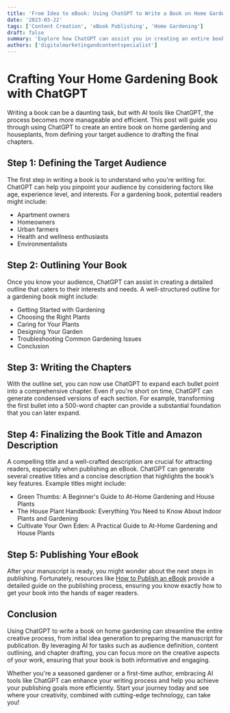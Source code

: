 ```yaml
---
title: 'From Idea to eBook: Using ChatGPT to Write a Book on Home Gardening'
date: '2023-03-22'
tags: ['Content Creation', 'eBook Publishing', 'Home Gardening']
draft: false
summary: 'Explore how ChatGPT can assist you in creating an entire book from conceptualization to ready-for-publishing on home gardening, including defining your audience, outlining content, and crafting chapters.'
authors: ['digitalmarketingandcontentspecialist']
---
```


# Crafting Your Home Gardening Book with ChatGPT

Writing a book can be a daunting task, but with AI tools like ChatGPT, the process becomes more manageable and efficient. This post will guide you through using ChatGPT to create an entire book on home gardening and houseplants, from defining your target audience to drafting the final chapters.

## Step 1: Defining the Target Audience

The first step in writing a book is to understand who you're writing for. ChatGPT can help you pinpoint your audience by considering factors like age, experience level, and interests. For a gardening book, potential readers might include:

- Apartment owners
- Homeowners
- Urban farmers
- Health and wellness enthusiasts
- Environmentalists

## Step 2: Outlining Your Book

Once you know your audience, ChatGPT can assist in creating a detailed outline that caters to their interests and needs. A well-structured outline for a gardening book might include:

- Getting Started with Gardening
- Choosing the Right Plants
- Caring for Your Plants
- Designing Your Garden
- Troubleshooting Common Gardening Issues
- Conclusion

## Step 3: Writing the Chapters

With the outline set, you can now use ChatGPT to expand each bullet point into a comprehensive chapter. Even if you're short on time, ChatGPT can generate condensed versions of each section. For example, transforming the first bullet into a 500-word chapter can provide a substantial foundation that you can later expand.

## Step 4: Finalizing the Book Title and Amazon Description

A compelling title and a well-crafted description are crucial for attracting readers, especially when publishing an eBook. ChatGPT can generate several creative titles and a concise description that highlights the book’s key features. Example titles might include:

- Green Thumbs: A Beginner's Guide to At-Home Gardening and House Plants
- The House Plant Handbook: Everything You Need to Know About Indoor Plants and Gardening
- Cultivate Your Own Eden: A Practical Guide to At-Home Gardening and House Plants

## Step 5: Publishing Your eBook

After your manuscript is ready, you might wonder about the next steps in publishing. Fortunately, resources like [How to Publish an eBook](https://selfpublishing.com/how-to-publish-an-ebook/) provide a detailed guide on the publishing process, ensuring you know exactly how to get your book into the hands of eager readers.

## Conclusion

Using ChatGPT to write a book on home gardening can streamline the entire creative process, from initial idea generation to preparing the manuscript for publication. By leveraging AI for tasks such as audience definition, content outlining, and chapter drafting, you can focus more on the creative aspects of your work, ensuring that your book is both informative and engaging.

Whether you're a seasoned gardener or a first-time author, embracing AI tools like ChatGPT can enhance your writing process and help you achieve your publishing goals more efficiently. Start your journey today and see where your creativity, combined with cutting-edge technology, can take you!
